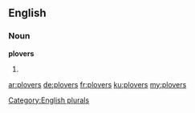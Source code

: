 ==English==

===Noun===
'''plovers'''

# {{plural of|plover}}

[[Category:English plurals]]

[[ar:plovers]]
[[de:plovers]]
[[fr:plovers]]
[[ku:plovers]]
[[my:plovers]]